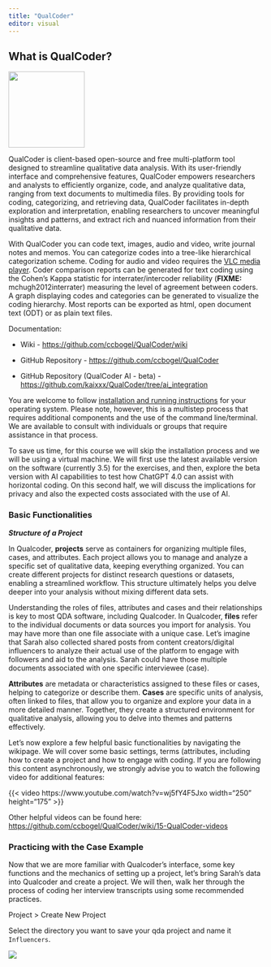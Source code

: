 ```yaml
---
title: "QualCoder"
editor: visual
---
```


## What is QualCoder?

![](images/qualcoder-logo.png){fig-align="left" width="150"}

QualCoder is client-based open-source and free multi-platform tool designed to streamline qualitative data analysis. With its user-friendly interface and comprehensive features, QualCoder empowers researchers and analysts to efficiently organize, code, and analyze qualitative data, ranging from text documents to multimedia files. By providing tools for coding, categorizing, and retrieving data, QualCoder facilitates in-depth exploration and interpretation, enabling researchers to uncover meaningful insights and patterns, and extract rich and nuanced information from their qualitative data.

With QualCoder you can code text, images, audio and video, write journal notes and memos. You can categorize codes into a tree-like hierarchical categorization scheme. Coding for audio and video requires the [VLC media player](https://www.videolan.org/vlc/download-windows.html). Coder comparison reports can be generated for text coding using the Cohen’s Kappa statistic for interrater/intercoder reliability (**FIXME:** mchugh2012interrater) measuring the level of agreement between coders. A graph displaying codes and categories can be generated to visualize the coding hierarchy. Most reports can be exported as html, open document text (ODT) or as plain text files.

Documentation:

-   Wiki - <https://github.com/ccbogel/QualCoder/wiki>

-   GitHub Repository - <https://github.com/ccbogel/QualCoder>

-   GitHub Repository (QualCoder AI - beta) - <https://github.com/kaixxx/QualCoder/tree/ai_integration>

You are welcome to follow [installation and running instructions](https://github.com/ccbogel/QualCoder/wiki/01-Introduction) for your operating system. Please note, however, this is a multistep process that requires additional components and the use of the command line/terminal. We are available to consult with individuals or groups that require assistance in that process.

To save us time, for this course we will skip the installation process and we will be using a virtual machine. We will first use the latest available version on the software (currently 3.5) for the exercises, and then, explore the beta version with AI capabilities to test how ChatGPT 4.0 can assist with horizontal coding. On this second half, we will discuss the implications for privacy and also the expected costs associated with the use of AI.

### **Basic Functionalities**

***Structure of a Project***

In Qualcoder, **projects** serve as containers for organizing multiple files, cases, and attributes. Each project allows you to manage and analyze a specific set of qualitative data, keeping everything organized. You can create different projects for distinct research questions or datasets, enabling a streamlined workflow. This structure ultimately helps you delve deeper into your analysis without mixing different data sets.

Understanding the roles of files, attributes and cases and their relationships is key to most QDA software, including Qualcoder. In Qualcoder, **files** refer to the individual documents or data sources you import for analysis. You may have more than one file associate with a unique case. Let's imagine that Sarah also collected shared posts from content creators/digital influencers to analyze their actual use of the platform to engage with followers and aid to the analysis. Sarah could have those multiple documents associated with one specific interviewee (case).

**Attributes** are metadata or characteristics assigned to these files or cases, helping to categorize or describe them. **Cases** are specific units of analysis, often linked to files, that allow you to organize and explore your data in a more detailed manner. Together, they create a structured environment for qualitative analysis, allowing you to delve into themes and patterns effectively.

Let's now explore a few helpful basic functionalities by navigating the wikipage. We will cover some basic settings, terms (attributes, including how to create a project and how to engage with coding. If you are following this content asynchronously, we strongly advise you to watch the following video for additional features:

{{< video https://www.youtube.com/watch?v=wj5fY4F5Jxo width="250" height="175" >}}

Other helpful videos can be found here: <https://github.com/ccbogel/QualCoder/wiki/15-QualCoder-videos>

### Practicing with the Case Example

Now that we are more familiar with Qualcoder's interface, some key functions and the mechanics of setting up a project, let's bring Sarah's data into Qualcoder and create a project. We will then, walk her through the process of coding her interview transcripts using some recommended practices.

Project \> Create New Project

Select the directory you want to save your qda project and name it `Influencers`.

![](images/creating-new-project.png)
